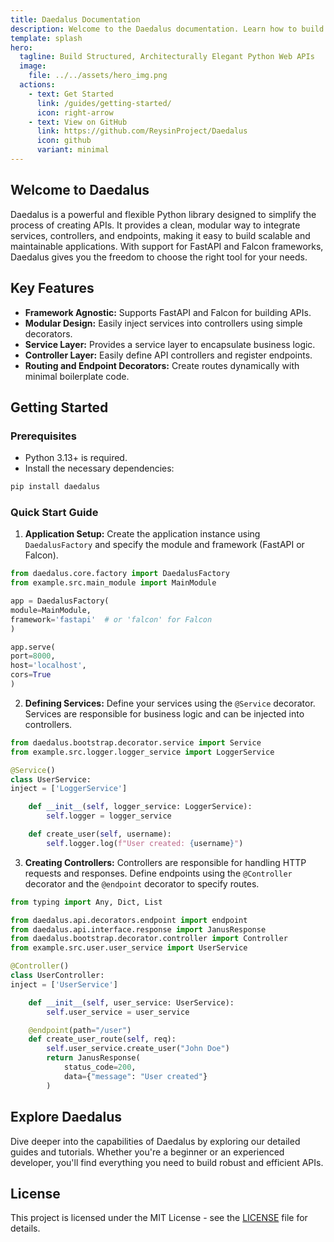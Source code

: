 ```yaml
---
title: Daedalus Documentation
description: Welcome to the Daedalus documentation. Learn how to build structured, architecturally elegant Python web APIs with Daedalus.
template: splash
hero:
  tagline: Build Structured, Architecturally Elegant Python Web APIs
  image:
    file: ../../assets/hero_img.png
  actions:
    - text: Get Started
      link: /guides/getting-started/
      icon: right-arrow
    - text: View on GitHub
      link: https://github.com/ReysinProject/Daedalus
      icon: github
      variant: minimal
---
```



## Welcome to Daedalus

Daedalus is a powerful and flexible Python library designed to simplify the process of creating APIs. It provides a clean, modular way to integrate services, controllers, and endpoints, making it easy to build scalable and maintainable applications. With support for FastAPI and Falcon frameworks, Daedalus gives you the freedom to choose the right tool for your needs.

## Key Features

- **Framework Agnostic:** Supports FastAPI and Falcon for building APIs.
- **Modular Design:** Easily inject services into controllers using simple decorators.
- **Service Layer:** Provides a service layer to encapsulate business logic.
- **Controller Layer:** Easily define API controllers and register endpoints.
- **Routing and Endpoint Decorators:** Create routes dynamically with minimal boilerplate code.

## Getting Started

### Prerequisites

- Python 3.13+ is required.
- Install the necessary dependencies:

```bash
pip install daedalus
```

### Quick Start Guide

1. **Application Setup:**
Create the application instance using `DaedalusFactory` and specify the module and framework (FastAPI or Falcon).

```python
from daedalus.core.factory import DaedalusFactory
from example.src.main_module import MainModule

app = DaedalusFactory(
module=MainModule,
framework='fastapi'  # or 'falcon' for Falcon
)

app.serve(
port=8000,
host='localhost',
cors=True
)
```

2. **Defining Services:**
Define your services using the `@Service` decorator. Services are responsible for business logic and can be injected into controllers.

```python
from daedalus.bootstrap.decorator.service import Service
from example.src.logger.logger_service import LoggerService

@Service()
class UserService:
inject = ['LoggerService']

    def __init__(self, logger_service: LoggerService):
        self.logger = logger_service

    def create_user(self, username):
        self.logger.log(f"User created: {username}")
```

3. **Creating Controllers:**
Controllers are responsible for handling HTTP requests and responses. Define endpoints using the `@Controller` decorator and the `@endpoint` decorator to specify routes.

```python
from typing import Any, Dict, List

from daedalus.api.decorators.endpoint import endpoint
from daedalus.api.interface.response import JanusResponse
from daedalus.bootstrap.decorator.controller import Controller
from example.src.user.user_service import UserService

@Controller()
class UserController:
inject = ['UserService']

    def __init__(self, user_service: UserService):
        self.user_service = user_service

    @endpoint(path="/user")
    def create_user_route(self, req):
        self.user_service.create_user("John Doe")
        return JanusResponse(
            status_code=200,
            data={"message": "User created"}
        )
```

## Explore Daedalus

Dive deeper into the capabilities of Daedalus by exploring our detailed guides and tutorials. Whether you're a beginner or an experienced developer, you'll find everything you need to build robust and efficient APIs.

## License

This project is licensed under the MIT License - see the [LICENSE](LICENSE) file for details.
